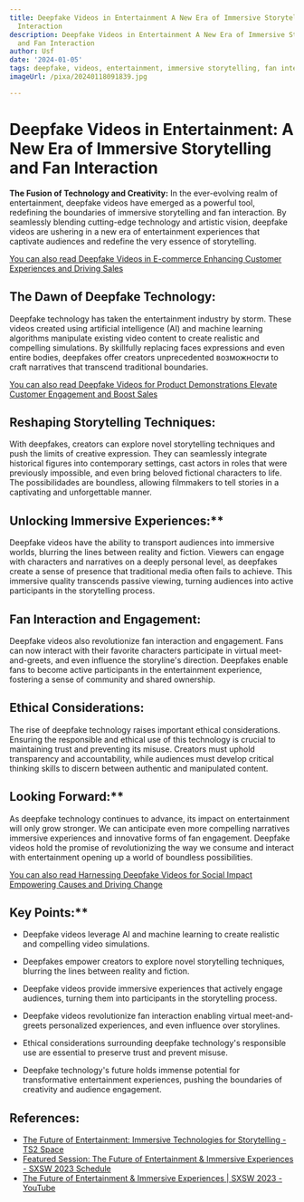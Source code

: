 ```yaml
---
title: Deepfake Videos in Entertainment A New Era of Immersive Storytelling and Fan
  Interaction
description: Deepfake Videos in Entertainment A New Era of Immersive Storytelling
  and Fan Interaction
author: Usf
date: '2024-01-05'
tags: deepfake, videos, entertainment, immersive storytelling, fan interaction
imageUrl: /pixa/20240118091839.jpg

---
```

# Deepfake Videos in Entertainment: A New Era of Immersive Storytelling and Fan Interaction

**The Fusion of Technology and  Creativity:**
In the ever-evolving realm of  entertainment, deepfake videos have emerged as  a powerful tool, redefining the  boundaries of immersive storytelling and fan interaction. By seamlessly blending cutting-edge technology and artistic vision, deepfake videos are ushering in a new era of entertainment experiences that captivate audiences and redefine  the very essence  of storytelling.

[You can also read Deepfake Videos in E-commerce  Enhancing  Customer Experiences and Driving Sales](Deepfake%20Videos%20in%20E-commerce%20Enhancing%20Customer%20Experiences%20and%20Driving%20Sales)


## The Dawn of Deepfake Technology:
Deepfake technology has taken the entertainment industry by storm. These videos created using artificial intelligence (AI) and machine  learning  algorithms manipulate existing video  content to  create realistic  and compelling simulations. By skillfully replacing  faces expressions and even entire bodies,  deepfakes offer creators unprecedented возможности to craft narratives that transcend  traditional  boundaries.

[You can also read Deepfake Videos for Product Demonstrations Elevate Customer Engagement and Boost Sales](Deepfake%20Videos%20for%20Product%20Demonstrations%20Elevate%20Customer%20Engagement%20and%20Boost%20Sales)


## Reshaping Storytelling Techniques:
With deepfakes, creators can explore novel storytelling techniques and push the limits of creative expression. They can seamlessly integrate historical figures into contemporary settings, cast  actors  in roles that were previously impossible, and even bring beloved fictional characters  to life. The possibilidades are boundless, allowing filmmakers to tell stories  in a captivating  and unforgettable manner.

## Unlocking  Immersive Experiences:**
Deepfake videos have the ability to transport audiences  into immersive worlds, blurring the lines between reality and fiction. Viewers can engage with characters and narratives on a deeply  personal level, as deepfakes create a sense of presence that traditional media often fails to achieve. This immersive quality transcends passive viewing, turning audiences into  active participants in  the  storytelling process.

## Fan Interaction and  Engagement:
Deepfake videos also revolutionize fan interaction and engagement. Fans can now interact with their favorite characters participate in virtual meet-and-greets, and even influence the storyline's direction. Deepfakes enable fans to become active participants  in the entertainment experience, fostering a sense of community  and shared ownership.

## Ethical Considerations:
The rise of  deepfake technology raises important  ethical considerations. Ensuring the responsible and ethical use of this technology is crucial to maintaining trust and preventing its  misuse.  Creators must uphold transparency and accountability,  while audiences must develop  critical thinking skills to  discern between authentic and manipulated content.

## Looking  Forward:**
As deepfake technology continues to advance, its impact on entertainment will only grow stronger. We can  anticipate even more compelling narratives immersive experiences and innovative forms of fan engagement. Deepfake videos hold  the promise of revolutionizing  the way we consume and interact with entertainment opening up a world of  boundless possibilities.

[You can also read Harnessing Deepfake Videos  for Social Impact Empowering Causes and Driving Change](Harnessing%20Deepfake%20Videos%20for%20Social%20Impact%20Empowering%20Causes%20and%20Driving%20Change)


## Key Points:**

- Deepfake videos leverage AI and machine learning to create realistic and  compelling video simulations.


- Deepfakes empower creators  to explore novel storytelling techniques, blurring the lines between reality and fiction.


- Deepfake videos provide  immersive experiences that actively engage audiences, turning them  into participants in the storytelling process.


- Deepfake videos revolutionize fan interaction enabling virtual meet-and-greets personalized experiences, and even influence  over storylines.


-  Ethical considerations surrounding deepfake technology's responsible use are essential to preserve trust and prevent misuse.


-  Deepfake technology's  future holds immense potential for transformative entertainment experiences, pushing the boundaries of creativity and audience engagement.

## References:
- [The Future of Entertainment: Immersive Technologies for Storytelling - TS2 Space](https://ts2.space/en/the-future-of-entertainment-immersive-technologies-for-storytelling/)
- [Featured Session: The Future of Entertainment & Immersive Experiences - SXSW 2023 Schedule](https://schedule.sxsw.com/2023/events/PP1143697)
- [The Future of Entertainment & Immersive Experiences | SXSW 2023 - YouTube](https://youtube.com/watch?v=DIGId96BJ7s)
